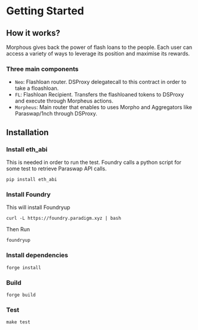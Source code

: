# Getting Started

## How it works?

Morphous gives back the power of flash loans to the people. Each user can access a variety of ways to leverage its position and maximise its rewards.

### Three main components

- `Neo`: Flashloan router. DSProxy delegatecall to this contract in order to take a floashloan.
- `FL`: Flashloan Recipient. Transfers the flashloaned tokens to DSProxy and execute through Morpheus actions.
- `Morpheus`: Main router that enables to uses Morpho and Aggregators like Paraswap/1nch through DSProxy.

## Installation

### Install eth_abi

This is needed in order to run the test. Foundry calls a python script for some test to retrieve Paraswap API calls.

```shell copy
pip install eth_abi
```

### Install Foundry

This will install Foundryup

```shell copy
curl -L https://foundry.paradigm.xyz | bash
```

Then Run

```shell copy
foundryup
```

### Install dependencies

```shell copy
forge install
```

### Build

```shell copy
forge build
```

### Test

```shell copy
make test
```
